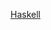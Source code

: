{{US county navigation box
| collapse_state = {{{state|expanded}}}
| listclass      = hlist

| template_name  = 哈斯克爾縣 (堪薩斯州)
| county         = 哈斯克爾縣
| state          = 堪薩斯州
| seat           = 薩布萊特

| map_image      = Map of Kansas highlighting Haskell County.svg
| map_alt        = Map of Kansas highlighting Haskell County
| map_caption    = Map of Kansas highlighting Haskell County

| title1 = [[城市]]
| body1  = 
* [[薩坦塔 (堪薩斯州)|薩坦塔]]
* [[薩布萊特 (堪薩斯州)|薩布萊特]]

| title2 = [[鎮區 (美國)|鎮區]]
| body2  = 
* [[達德利鎮區 (哈斯克爾縣)|達德利鎮區]]
* [[哈斯克爾鎮區 (哈斯克爾縣)|哈斯克爾鎮區]]
* [[洛克波特鎮區 (哈斯克爾縣)|洛克波特鎮區]]

}}<noinclude>
{{collapsible option}}
[[Category:堪薩斯州縣份導航模板|Haskell]]
[[Category:哈斯克爾縣 (堪薩斯州)| ]]
</noinclude>